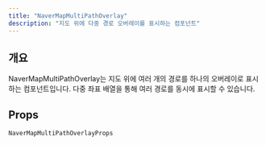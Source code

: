 ```yaml
---
title: "NaverMapMultiPathOverlay"
description: "지도 위에 다중 경로 오버레이를 표시하는 컴포넌트"
---
```


## 개요

NaverMapMultiPathOverlay는 지도 위에 여러 개의 경로를 하나의 오버레이로 표시하는 컴포넌트입니다.
다중 좌표 배열을 통해 여러 경로를 동시에 표시할 수 있습니다.

## Props

`NaverMapMultiPathOverlayProps`

<AutoTypeTable path="../src/component/NaverMapMultiPathOverlay.tsx" name="NaverMapMultiPathOverlayProps" />
